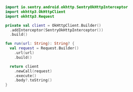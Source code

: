 ```kotlin
import io.sentry.android.okhttp.SentryOkHttpInterceptor
import okhttp3.OkHttpClient
import okhttp3.Request

private val client = OkHttpClient.Builder()
  .addInterceptor(SentryOkHttpInterceptor())
  .build()

fun run(url: String): String? {
  val request = Request.Builder()
    .url(url)
    .build()

  return client
    .newCall(request)
    .execute()
    .body?.toString()
}
```
